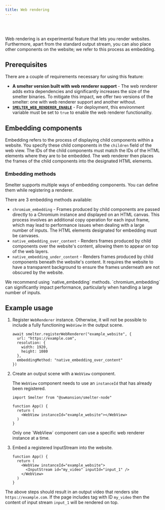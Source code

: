 ```yaml
---
title: Web rendering
---
```


<Badge text="Node.js" variant="tip" size="large" />

<br />
<br />

Web rendering is an experimental feature that lets you render websites. Furthermore, apart from the standard output stream, you can also place other components on the website; we refer to this process as embedding.

## Prerequisites
There are a couple of requirements necessary for using this feature:
- **A smelter version built with web renderer support** - The web renderer adds extra dependencies and significantly increases the size of the smelter binaries. To mitigate this impact, we offer two versions of the smelter: one with web renderer support and another without.
- **[`SMELTER_WEB_RENDERER_ENABLE`](/deployment/configuration#smelter_web_renderer_enable)** - For deployment, this environment variable must be set to `true` to enable the web renderer functionality.

## Embedding components
Embedding refers to the process of displaying child components within a website. You specify these child components in the `children` field of the web view. The IDs of the child components must match the IDs of the HTML elements where they are to be embedded. The web renderer then places the frames of the child components into the designated HTML elements.

### Embedding methods
Smelter supports multiple ways of embedding components. You can define them while registering a renderer.

There are 3 embedding methods available:
- `chromium_embedding` - Frames produced by child components are passed directly to a Chromium instance and displayed on an HTML canvas. This process involves an additional copy operation for each input frame, which may lead to performance issues when dealing with a large number of inputs. The HTML elements designated for embedding must be canvases.
- `native_embedding_over_content` - Renders frames produced by child components over the website's content, allowing them to appear on top of the web layers.
- `native_embedding_under_content` - Renders frames produced by child components beneath the website's content. It requires the website to have a transparent background to ensure the frames underneath are not obscured by the website.

<Aside type='caution'>We recommend using `native_embedding` methods. `chromium_embedding` can significantly impact performance, particularly when handling a large number of inputs.</Aside>

## Example usage
<Steps>

1. Register `WebRenderer` instance. Otherwise, it will not be possible to include a fully functioning `WebView` in the output scene.
    
    ```tsx
    await smelter.registerWebRenderer("example_website", {
      url: "https://example.com",
      resolution: {
        width: 1920,
        height: 1080
      },
      embeddingMethod: "native_embedding_over_content"
    })
    ```

2. Create an output scene with a `WebView` component.

    The `WebView` component needs to use an `instanceId` that has already been registered.

    ```tsx
    import Smelter from "@swmansion/smelter-node"

    function App() {
      return (
        <WebView instanceId="example_website"></WebView>
      )
    }
    ```
    
    <Aside type='caution'>Only one `WebView` component can use a specific web renderer instance at a time.</Aside>

3. Embed a registered InputStream into the website.

    ```tsx {4}
    function App() {
      return (
        <WebView instanceId="example_website">
          <InputStream id="my_video" inputId="input_1" />
        </WebView>
      )
    }
    ```
</Steps>

The above steps should result in an output video that renders site `https://example.com`.
If the page includes tag with ID `my_video` then the content of input stream `input_1` will
be rendered on top.
